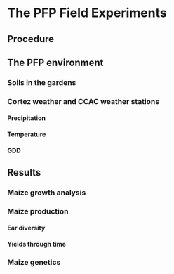 # The PFP Field Experiments

## Procedure

## The PFP environment
### Soils in the gardens {-}
### Cortez weather and CCAC weather stations
#### Precipitation
#### Temperature
#### GDD

## Results
### Maize growth analysis {-}
### Maize production {-}
#### Ear diversity
#### Yields through time
### Maize genetics {-}
